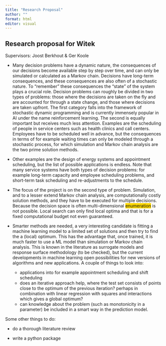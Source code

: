 ```yaml
---
title: "Research Proposal"
author: ""
format: html
editor: visual
---
```


## Research proposal for Witek

Supervisors: Joost Berkhout & Ger Koole

- Many decision problems have a dynamic nature, the consequences of our decisions become available step by step over time, and can only be simulated or calculated as a Markov chain. Decisions have long-term consequences, and these consequences are also often of a stochastic nature. To "remember" these consequences the "state" of the system plays a crucial role. Decision problems can roughly be divided in two types of problems: those where the decisions are taken on the fly and are accounted for through a state change, and those where decisions are taken upfront. The first category falls into the framework of stochastic dynamic programming and is currently immensely popular in AI under the name reinforcement learning. The second is equally important but receives much less attention. Examples are the scheduling of people in service centers such as health clinics and call centers. Employees have to be scheduled well in advance, but the consequences in terms of for example waiting times can only be modeled through a stochastic process, for which simulation and Markov chain analysis are the two prime solution methods.

- Other examples are the design of energy systems and appointment scheduling, but the list of possible applications is endless. Note that many service systems have both types of decision problems: for example long-term capacity and employee scheduling problems, and short-term task scheduling and re-adjustments to the schedule.

- The focus of the project is on the second type of problem. Simulation, and to a lesser extend Markov chain analysis, are computationally costly solution methods, and they have to be executed for multiple decisions. Because the decision space is often multi-dimensional [enumeration]{.lookup style="background-color: gold"} is not possible. Local search can only find local optima and that is for a fixed computational budget not even guaranteed.

- Smarter methods are needed, a very interesting candidate is fitting a machine learning model to a limited set of solutions and then try to find the a (local) optimum. This has the advantage that, once trained, it is much faster to use a ML model than simulation or Markov chain analysis. This is known in the literature as surrogate models and response surface methodology (to be checked), but the current developments in machine learning open possibilities for new versions of algorithms and new applications. A couple of things to look into:

    - applications into for example appointment scheduling and shift scheduling
    - does an iterative approach help, where the test set consists of points close to the optimum of the previous iteration? perhaps in combination with linear regression with squares and interactions which gives a global optimum?
    - can knowledge about the problem (such as monotonicity in a parameter) be included in a smart way in the prediction model.

Some other things to do:

-   do a thorough literature review

-   write a python package
